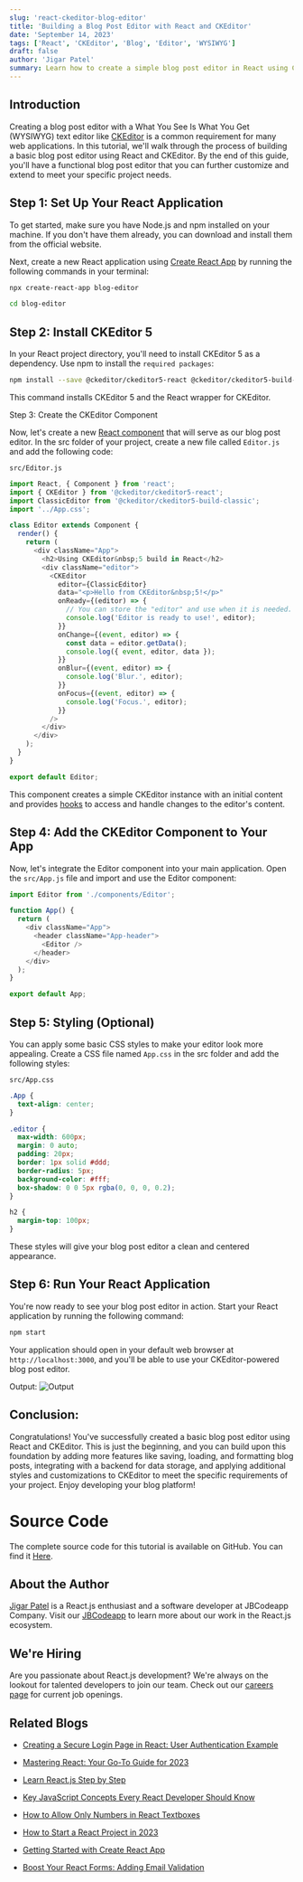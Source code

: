 ```yaml
---
slug: 'react-ckeditor-blog-editor'
title: 'Building a Blog Post Editor with React and CKEditor'
date: 'September 14, 2023'
tags: ['React', 'CKEditor', 'Blog', 'Editor', 'WYSIWYG']
draft: false
author: 'Jigar Patel'
summary: Learn how to create a simple blog post editor in React using CKEditor in this step-by-step guide.
---
```


## Introduction

Creating a blog post editor with a What You See Is What You Get (WYSIWYG) text editor like [CKEditor](https://ckeditor.com/) is a common requirement for many web applications. In this tutorial, we'll walk through the process of building a basic blog post editor using React and CKEditor. By the end of this guide, you'll have a functional blog post editor that you can further customize and extend to meet your specific project needs.

## Step 1: Set Up Your React Application

To get started, make sure you have Node.js and npm installed on your machine. If you don't have them already, you can download and install them from the official website.

Next, create a new React application using [Create React App](https://create-react-app.dev/) by running the following commands in your terminal:

```bash
npx create-react-app blog-editor
```

```bash
cd blog-editor
```

## Step 2: Install CKEditor 5

In your React project directory, you'll need to install CKEditor 5 as a dependency. Use npm to install the `required packages`:

```bash
npm install --save @ckeditor/ckeditor5-react @ckeditor/ckeditor5-build-classic
```

This command installs CKEditor 5 and the React wrapper for CKEditor.

Step 3: Create the CKEditor Component

Now, let's create a new [React component](https://legacy.reactjs.org/docs/react-component.html) that will serve as our blog post editor. In the src folder of your project, create a new file called `Editor.js` and add the following code:

`src/Editor.js`

```javascript
import React, { Component } from 'react';
import { CKEditor } from '@ckeditor/ckeditor5-react';
import ClassicEditor from '@ckeditor/ckeditor5-build-classic';
import '../App.css';

class Editor extends Component {
  render() {
    return (
      <div className="App">
        <h2>Using CKEditor&nbsp;5 build in React</h2>
        <div className="editor">
          <CKEditor
            editor={ClassicEditor}
            data="<p>Hello from CKEditor&nbsp;5!</p>"
            onReady={(editor) => {
              // You can store the "editor" and use when it is needed.
              console.log('Editor is ready to use!', editor);
            }}
            onChange={(event, editor) => {
              const data = editor.getData();
              console.log({ event, editor, data });
            }}
            onBlur={(event, editor) => {
              console.log('Blur.', editor);
            }}
            onFocus={(event, editor) => {
              console.log('Focus.', editor);
            }}
          />
        </div>
      </div>
    );
  }
}

export default Editor;
```

This component creates a simple CKEditor instance with an initial content and provides [hooks](https://legacy.reactjs.org/docs/hooks-intro.html) to access and handle changes to the editor's content.

## Step 4: Add the CKEditor Component to Your App

Now, let's integrate the Editor component into your main application. Open the `src/App.js` file and import and use the Editor component:

```javascript
import Editor from './components/Editor';

function App() {
  return (
    <div className="App">
      <header className="App-header">
        <Editor />
      </header>
    </div>
  );
}

export default App;
```

## Step 5: Styling (Optional)

You can apply some basic CSS styles to make your editor look more appealing. Create a CSS file named `App.css` in the src folder and add the following styles:

`src/App.css`

```css
.App {
  text-align: center;
}

.editor {
  max-width: 600px;
  margin: 0 auto;
  padding: 20px;
  border: 1px solid #ddd;
  border-radius: 5px;
  background-color: #fff;
  box-shadow: 0 0 5px rgba(0, 0, 0, 0.2);
}

h2 {
  margin-top: 100px;
}
```

These styles will give your blog post editor a clean and centered appearance.

## Step 6: Run Your React Application

You're now ready to see your blog post editor in action. Start your React application by running the following command:

```bash
npm start
```

Your application should open in your default web browser at `http://localhost:3000`, and you'll be able to use your CKEditor-powered blog post editor.

Output:
![Output](/static/blog/react-ckeditor-blog-editor/image.png)

## Conclusion:

Congratulations! You've successfully created a basic blog post editor using React and CKEditor. This is just the beginning, and you can build upon this foundation by adding more features like saving, loading, and formatting blog posts, integrating with a backend for data storage, and applying additional styles and customizations to CKEditor to meet the specific requirements of your project. Enjoy developing your blog platform!

# Source Code

The complete source code for this tutorial is available on GitHub. You can find it [Here](https://github.com/jbcodeapp/Blogs/tree/main/Building%20a%20Blog%20Post%20Editor%20with%20React%20and%20CKEditor).

## About the Author

[Jigar Patel](https://expertlaravel.com) is a React.js enthusiast and a software developer at JBCodeapp Company. Visit our [JBCodeapp](https://jbcodeapp.com) to learn more about our work in the React.js ecosystem.

## We're Hiring

Are you passionate about React.js development? We're always on the lookout for talented developers to join our team. Check out our [careers page](https://jbcodeapp.com) for current job openings.

## Related Blogs

- [Creating a Secure Login Page in React: User Authentication Example](secure-login-react-user-authentication)

- [Mastering React: Your Go-To Guide for 2023](mastering-react-2023-guide)

- [Learn React.js Step by Step](learn-reactjs-step-by-step)

- [Key JavaScript Concepts Every React Developer Should Know](key-javascript-concepts-for-react-developers)

- [How to Allow Only Numbers in React Textboxes](how-to-allow-only-numbers-in-react-textboxes)

- [How to Start a React Project in 2023](how-to-start-a-react-project-in-2023)

- [Getting Started with Create React App](getting-started-with-create-react-app)

- [Boost Your React Forms: Adding Email Validation](boost-your-react-forms-adding-email-validation)
